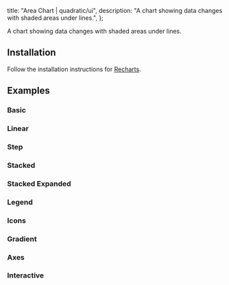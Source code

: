 
  title: "Area Chart | quadratic/ui",
  description: "A chart showing data changes with shaded areas under lines.",
};

<Title>Area Chart</Title>
<Description>A chart showing data changes with shaded areas under lines.</Description>
<ComponentPreview id="rechartsAreaChart" />

## Installation
<Steps>

<StepTitle>Follow the installation instructions for [Recharts](/docs/charts/recharts/quickstart).</StepTitle>

</Steps>

## Examples

### Basic
<ComponentPreview id="rechartsAreaChart" />

### Linear
<ComponentPreview id="rechartsAreaChartLinear" />

### Step
<ComponentPreview id="rechartsAreaChartStep" />

### Stacked
<ComponentPreview id="rechartsAreaChartStacked" />

### Stacked Expanded
<ComponentPreview id="rechartsAreaChartStackedExpanded" />

### Legend
<ComponentPreview id="rechartsAreaChartLegend" />

### Icons
<ComponentPreview id="rechartsAreaChartIcons" />

### Gradient
<ComponentPreview id="rechartsAreaChartGradient" />

### Axes
<ComponentPreview id="rechartsAreaChartAxes" />

### Interactive
<ComponentPreview id="rechartsAreaChartInteractive" />

<Footer previousLabel="Quickstart" previousHref="/docs/charts/recharts/quickstart" nextLabel="Bar Chart" nextHref="/docs/charts/recharts/bar-chart" />
